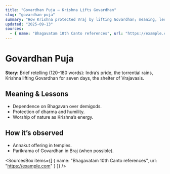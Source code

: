 ```yaml
---
title: "Govardhan Puja — Krishna Lifts Govardhan"
slug: "govardhan-puja"
summary: "How Krishna protected Vraj by lifting Govardhan; meaning, lessons, and references."
updated: "2025-09-13"
sources:
  - { name: "Bhagavatam 10th Canto references", url: "https://example.com" }
---
```


# Govardhan Puja

**Story:** Brief retelling (120–180 words): Indra’s pride, the torrential rains, Krishna lifting Govardhan for seven days, the shelter of Vrajavasis.

## Meaning & Lessons
- Dependence on Bhagavan over demigods.
- Protection of dharma and humility.
- Worship of nature as Krishna’s energy.

## How it’s observed
- Annakut offering in temples.
- Parikrama of Govardhan in Braj (when possible).

<SourcesBox items={[
  { name: "Bhagavatam 10th Canto references", url: "https://example.com" }
]} />
